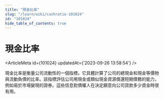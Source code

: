 ```yaml
---
title: "現金比率"
slug: "/learn/wiki/cashratio-101024"
id: "101024"
hide_table_of_contents: true
---
```



# 現金比率

<ArticleMeta id={101024} updatedAt={'2023-09-26 13:58:54'} />
<div className='border-solid border-b border-t-0 my-4 border-[var(--ifm-color-gray-300)]' />

現金比率是衡量公司流動性的一個指標。它具體計算了公司的總現金和現金等價物與流動負債的比率。該指標評估公司用現金或類似現金資源償還短期債務的能力，例如易於市場變現的證券。這些信息對債權人在決定願意向公司貸款多少資金時很有用。
